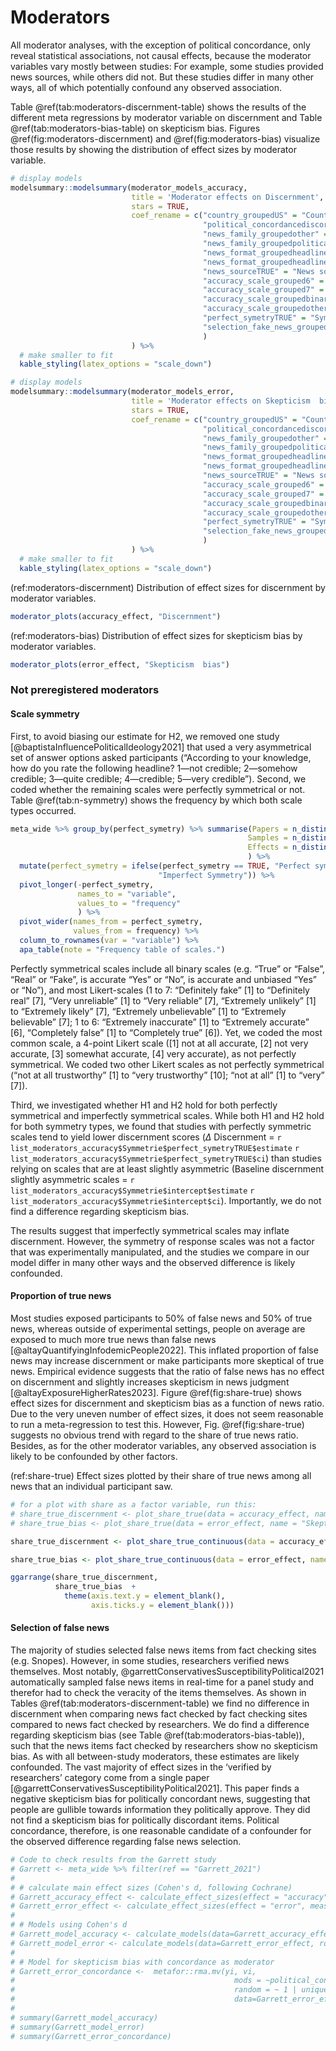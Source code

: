 # Moderators {#moderators}

\FloatBarrier

All moderator analyses, with the exception of political concordance, only reveal statistical associations, not causal effects, because the moderator variables vary mostly between studies: For example, some studies provided news sources, while others did not. But these studies differ in many other ways, all of which potentially confound any observed association.

Table \@ref(tab:moderators-discernment-table) shows the results of the different meta regressions by moderator variable on discernment and Table \@ref(tab:moderators-bias-table) on skepticism bias. Figures \@ref(fig:moderators-discernment) and \@ref(fig:moderators-bias) visualize those results by showing the distribution of effect sizes by moderator variable.

```r
# display models
modelsummary::modelsummary(moderator_models_accuracy,
                           title = 'Moderator effects on Discernment',
                           stars = TRUE,
                           coef_rename = c("country_groupedUS" = "Country: US (vs. nonUS)",
                                           "political_concordancediscordant" = "Political Concordance : Discordant (vs. Concordant)",
                                           "news_family_groupedother" = "News family: Other (vs. Covid)",
                                           "news_family_groupedpolitical" = "News family: Political (vs. Covid)",
                                           "news_format_groupedheadline_picture" = "News Format: Headline & Picture (vs. Headline)",
                                           "news_format_groupedheadline_picture_lede" = "News Format: Headline, Picture & Lede (vs. Headline)",
                                           "news_sourceTRUE" = "News source: Source (vs. No source)",
                                           "accuracy_scale_grouped6" = "Accuracy Scale: 6 (vs. 4)",
                                           "accuracy_scale_grouped7" = "Accuracy Scale: 7 (vs. 4)",
                                           "accuracy_scale_groupedbinary" = "Accuracy Scale: binary (vs. 4)",
                                           "accuracy_scale_groupedother" = "Accuracy Scale: other (vs. 4)",
                                           "perfect_symetryTRUE" = "Symmetrie: perfect (vs. imperfect)",
                                           "selection_fake_news_groupedidentified by researchers" = "False news: verified by researchers (vs. taken from fact check sites)"
                                           )
                           ) %>%
  # make smaller to fit
  kable_styling(latex_options = "scale_down")
```

```r
# display models
modelsummary::modelsummary(moderator_models_error,
                           title = 'Moderator effects on Skepticism  bias',
                           stars = TRUE,
                           coef_rename = c("country_groupedUS" = "Country: US (vs. nonUS)",
                                           "political_concordancediscordant" = "Political Concordance : Discordant (vs. Concordant)",
                                           "news_family_groupedother" = "News family: Other (vs. Covid)",
                                           "news_family_groupedpolitical" = "News family: Political (vs. Covid)",
                                           "news_format_groupedheadline_picture" = "News Format: Headline & Picture (vs. Headline)",
                                           "news_format_groupedheadline_picture_lede" = "News Format: Headline, Picture & Lede (vs. Headline)",
                                           "news_sourceTRUE" = "News source: Source (vs. No source)",
                                           "accuracy_scale_grouped6" = "Accuracy Scale: 6 (vs. 4)",
                                           "accuracy_scale_grouped7" = "Accuracy Scale: 7 (vs. 4)",
                                           "accuracy_scale_groupedbinary" = "Accuracy Scale: binary (vs. 4)",
                                           "accuracy_scale_groupedother" = "Accuracy Scale: other (vs. 4)",
                                           "perfect_symetryTRUE" = "Symmetrie: perfect (vs. imperfect)",
                                           "selection_fake_news_groupedidentified by researchers" = "False news: verified by researchers (vs. taken from fact check sites)"
                                           )
                           ) %>%
  # make smaller to fit
  kable_styling(latex_options = "scale_down")
```

(ref:moderators-discernment) Distribution of effect sizes for discernment by moderator variables.

```r
moderator_plots(accuracy_effect, "Discernment")
```

(ref:moderators-bias) Distribution of effect sizes for skepticism bias by moderator variables.

```r
moderator_plots(error_effect, "Skepticism  bias")
```

### Not preregistered moderators

#### Scale symmetry

First, to avoid biasing our estimate for H2, we removed one study [@baptistaInfluencePoliticalIdeology2021] that used a very asymmetrical set of answer options asked participants ("According to your knowledge, how do you rate the following headline? 1---not credible; 2---somehow credible; 3---quite credible; 4---credible; 5---very credible"). Second, we coded whether the remaining scales were perfectly symmetrical or not. Table \@ref(tab:n-symmetry) shows the frequency by which both scale types occurred.

```r
meta_wide %>% group_by(perfect_symetry) %>% summarise(Papers = n_distinct(paperID),
                                                     Samples = n_distinct(unique_sample_id),
                                                     Effects = n_distinct(observation_id)
                                                     ) %>% 
  mutate(perfect_symetry = ifelse(perfect_symetry == TRUE, "Perfect symmetry", 
                                 "Imperfect Symmetry")) %>% 
  pivot_longer(-perfect_symetry,
               names_to = "variable",
               values_to = "frequency"
               ) %>% 
  pivot_wider(names_from = perfect_symetry, 
              values_from = frequency) %>% 
  column_to_rownames(var = "variable") %>% 
  apa_table(note = "Frequency table of scales.")
```

Perfectly symmetrical scales include all binary scales (e.g. "True" or "False", "Real" or "Fake", is accurate "Yes" or "No", is accurate and unbiased "Yes" or "No"), and most Likert-scales (1 to 7: "Definitely fake" [1] to "Definitely real" [7], "Very unreliable" [1] to "Very reliable" [7], "Extremely unlikely" [1] to "Extremely likely" [7], "Extremely unbelievable" [1] to "Extremely believable" [7]; 1 to 6: "Extremely inaccurate" [1] to "Extremely accurate" [6], "Completely false" [1] to "Completely true" [6]). Yet, we coded the most common scale, a 4-point Likert scale ([1] not at all accurate, [2] not very accurate, [3] somewhat accurate, [4] very accurate), as not perfectly symmetrical. We coded two other Likert scales as not perfectly symmetrical ("not at all trustworthy" [1] to "very trustworthy" [10]; "not at all" [1] to "very" [7]).

Third, we investigated whether H1 and H2 hold for both perfectly symmetrical and imperfectly symmetrical scales. While both H1 and H2 hold for both symmetry types, we found that studies with perfectly symmetric scales tend to yield lower discernment scores ($\Delta$ Discernment = `r list_moderators_accuracy$Symmetrie$perfect_symetryTRUE$estimate` `r list_moderators_accuracy$Symmetrie$perfect_symetryTRUE$ci`) than studies relying on scales that are at least slightly asymmetric (Baseline discernment slightly asymmetric scales = `r list_moderators_accuracy$Symmetrie$intercept$estimate` `r list_moderators_accuracy$Symmetrie$intercept$ci`). Importantly, we do not find a difference regarding skepticism bias.

The results suggest that imperfectly symmetrical scales may inflate discernment. However, the symmetry of response scales was not a factor that was experimentally manipulated, and the studies we compare in our model differ in many other ways and the observed difference is likely confounded.

#### Proportion of true news

Most studies exposed participants to 50% of false news and 50% of true news, whereas outside of experimental settings, people on average are exposed to much more true news than false news [@altayQuantifyingInfodemicPeople2022]. This inflated proportion of false news may increase discernment or make participants more skeptical of true news. Empirical evidence suggests that the ratio of false news has no effect on discernment and slightly increases skepticism in news judgment [@altayExposureHigherRates2023]. Figure \@ref(fig:share-true) shows effect sizes for discernment and skepticism bias as a function of news ratio. Due to the very uneven number of effect sizes, it does not seem reasonable to run a meta-regression to test this. However, Fig. \@ref(fig:share-true) suggests no obvious trend with regard to the share of true news ratio. Besides, as for the other moderator variables, any observed association is likely to be confounded by other factors.

(ref:share-true) Effect sizes plotted by their share of true news among all news that an individual participant saw.

```r
# for a plot with share as a factor variable, run this:
# share_true_discernment <- plot_share_true(data = accuracy_effect, name = "Discernment")
# share_true_bias <- plot_share_true(data = error_effect, name = "Skepticism  bias")

share_true_discernment <- plot_share_true_continuous(data = accuracy_effect, name = "Discernment")

share_true_bias <- plot_share_true_continuous(data = error_effect, name = "Skepticism  bias")

ggarrange(share_true_discernment, 
          share_true_bias  + 
            theme(axis.text.y = element_blank(),
                  axis.ticks.y = element_blank()))
```

#### Selection of false news

The majority of studies selected false news items from fact checking sites (e.g. Snopes). However, in some studies, researchers verified news themselves. Most notably, @garrettConservativesSusceptibilityPolitical2021 automatically sampled false news items in real-time for a panel study and therefor had to check the veracity of the items themselves. As shown in Tables \@ref(tab:moderators-discernment-table) we find no difference in discernment when comparing news fact checked by fact checking sites compared to news fact checked by researchers. We do find a difference regarding skepticism bias (see Table \@ref(tab:moderators-bias-table)), such that the news items fact checked by researchers show no skepticism bias. As with all between-study moderators, these estimates are likely confounded. The vast majority of effect sizes in the 'verified by researchers' category come from a single paper [@garrettConservativesSusceptibilityPolitical2021]. This paper finds a negative skepticism bias for politically concordant news, suggesting that people are gullible towards information they politically approve. They did not find a skepticism bias for politically discordant items. Political concordance, therefore, is one reasonable candidate of a confounder for the observed difference regarding false news selection.

```r
# Code to check results from the Garrett study
# Garrett <- meta_wide %>% filter(ref == "Garrett_2021")
# 
# # calculate main effect sizes (Cohen's d, following Cochrane) 
# Garrett_accuracy_effect <- calculate_effect_sizes(effect = "accuracy", measure = "Cochrane", data = Garrett)
# Garrett_error_effect <- calculate_effect_sizes(effect = "error", measure = "Cochrane", data = Garrett)
# 
# # Models using Cohen's d
# Garrett_model_accuracy <- calculate_models(data=Garrett_accuracy_effect, robust = TRUE)
# Garrett_model_error <- calculate_models(data=Garrett_error_effect, robust = TRUE)
# 
# # Model for skepticism bias with concordance as moderator
# Garrett_error_concordance <-  metafor::rma.mv(yi, vi, 
#                                                 mods = ~political_concordance,
#                                                 random = ~ 1 | unique_sample_id/observation_id, 
#                                                 data=Garrett_error_effect)
# 
# summary(Garrett_model_accuracy)
# summary(Garrett_model_error)
# summary(Garrett_error_concordance)
```

